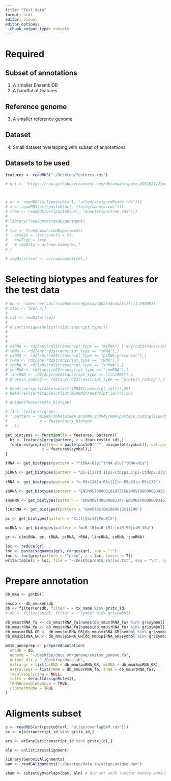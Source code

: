 ```yaml
---
title: "Test data"
format: html
editor: visual
editor_options: 
  chunk_output_type: console
---
```



# Required
## Subset of annotations
1. A smaller EnsemblDB
2. A handful of features

## Reference genome
3. A smaller reference genome

## Dataset
4. Small dataset overlapping with subset of annotattions



## Datasets to be used
```r
features <- readRDS("~/Desktop/features.rds")

# url <- "https://raw.githubusercontent.com/dktanwar/sperm_GSE162112/main/shortRNA/03_tse/"



# ar <- readRDS(url(paste0(url, "align/assignedReads.rds")))
# m <- readRDS(url(paste0(url, "fastq/counts.rds")))
# tree <- readRDS(url(paste0(url, "annotation/tree.rds")))
# 
# library(TreeSummarizedExperiment)
# 
# tse <- TreeSummarizedExperiment(
#   assays = list(counts = m),
#   rowTree = tree
#   # rowData = ar[row.names(m),]
# )

# rowData(tse) <- ar[rownames(tse),]
```

# Selecting biotypes and features for the test data
```r
# nn <- names(rev(sort(rowSums(tse@assays@data$counts)))[1:20000])
# tse1 <- tse[nn,]
#
# rd1 <- rowData(tse1)
#
# # sort(unique(unlist(rd1$transcript_type)))
#
# 
#
# miRNA <- rd2[any(rd2$transcript_type == "miRNA") | any(rd2$transcript_type == "miRNA_precursor"),]
# tRNA <- rd2[any(rd2$transcript_type == "tRNA"),]
# piRNA <- rd2[any(rd2$transcript_type == "piRNA_precursor"),]
# rRNA <- rd2[any(rd2$transcript_type == "rRNA"),]
# snRNA <- rd2[any(rd2$transcript_type == "snRNA"),]
# snoRNA <- rd2[any(rd2$transcript_type == "snoRNA"),]
# lincRNA <- rd2[any(rd2$transcript_type == "lincRNA"),]
# protein_coding <- rd2[any(rd2$transcript_type == "protein_coding"),]

# head(rev(sort(table(unlist(tRNA$transcript_id)))),20)
# head(rev(sort(table(unlist(miRNA$transcript_id)))),30)

# unique(features$tx_biotype)

# f1 <- features[grep(
#   pattern = "miRNA|tRNA|piRNA|snoRNA|snRNA|rRNA|protein_coding|lincRNA",
#              x = features$tx_biotype
#   )]

get_biotypes <- function(fe = features, pattern){
  bt <- features[grep(pattern, x = features$tx_id),]
  features[grep(pattern = paste(paste0("^", unique(bt$symbol)), collapse = "|"),
                x = features$symbol),]
}

tRNA <- get_biotypes(pattern = "^tRNA-Gly|^tRNA-Glu|^tRNA-His")

piRNA <- get_biotypes(pattern = "pi-Il17rd.1|pi-Ctdsp2.3|pi-Ctdsp2.2|pi-Ctdsp2.1")
  
rRNA <- get_biotypes(pattern = "n-R5s124|n-R5s112|n-R5s33|n-R5s139")

snRNA <- get_biotypes(pattern = "ENSMUST00000101973|ENSMUST00000083435|ENSMUST00000178250")

snoRNA <- get_biotypes(pattern = "ENSMUST00000083347|ENSMUST00000083262|ENSMUST00000199023")

lincRNA <- get_biotypes(pattern = "Gm45702|Gm10685|Gm11290")

pc <- get_biotypes(pattern = "Kitl|Vac14|Pou6f2")

miRNA <- get_biotypes(pattern = "miR-10|miR-191-|miR-99|miR-30a")

gr <- c(miRNA, pc, tRNA, piRNA, rRNA, lincRNA, snRNA, snoRNA)

loc <- reduce(gr)
loc <- paste(seqnames(gr), ranges(gr), sep = ":")
loc <- loc[grep(pattern = "^pseu", x = loc, invert = T)]
write.table(x = loc, file = "~/Desktop/data_sh/loc.txt", sep = "\n", quote = F, row.names = F, col.names = F)
```


# Prepare annotation
```r
db_mmu <- getDB()

ensdb <- db_mmu$ensdb
db <- filter(ensdb, filter = ~ tx_name %in% gr$tx_id)
# db <- filter(ensdb, filter = ~ symbol %in% gr$symbol)

db_mmu$tRNA_fa <- db_mmu$tRNA_fa[names(db_mmu$tRNA_fa) %in% gr$symbol]
db_mmu$rRNA_fa <- db_mmu$rRNA_fa[names(db_mmu$rRNA_fa) %in% gr$symbol]
db_mmu$miRNA_GR <- db_mmu$miRNA_GR[db_mmu$miRNA_GR$symbol %in% gr$symbol]
db_mmu$piRNA_GR <- db_mmu$piRNA_GR[db_mmu$piRNA_GR$symbol %in% gr$symbol]

mm10_annoprep <- prepareAnnotation(
  ensdb = db,
  genome = "~/Desktop/data_sh/genome/custom_genome.fa",
  output_dir = "~/Desktop/data_sh",
  extra.gr = list(piRNA = db_mmu$piRNA_GR, miRNA = db_mmu$miRNA_GR),
  extra.seqs = list(rRNA = db_mmu$rRNA_fa, tRNA = db_mmu$tRNA_fa),
  resolveSplicing = NULL,
  rules = defaultAssignRules(),
  tRNAEnsembleRemove = TRUE,
  clusterMiRNA = TRUE
)
```

# Aligments subset
```r
o <- readRDS(url(paste0(url, "align/overlapBAM.rds")))
os <- o[o$transcript_id %in% gr$tx_id,]

ars <- ar[any(ar$transcript_id %in% gr$tx_id),]

aln <- unlist(ars$alignment)

library(GenomicAlignments)
bam <- readGAlignments("~/Desktop/data_sh/align/unique.bam")

sbam <- subsetByOverlaps(bam, aln) # did not work (vector memory exhausted (limit reached?)
```